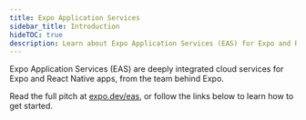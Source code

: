 ```yaml
---
title: Expo Application Services
sidebar_title: Introduction
hideTOC: true
description: Learn about Expo Application Services (EAS) for Expo and React Native apps.
---
```




Expo Application Services (EAS) are deeply integrated cloud services for Expo and React Native apps, from the team behind Expo.

Read the full pitch at [expo.dev/eas](https://expo.dev/eas), or follow the links below to learn how to get started.

<BoxLink
  title="EAS Build"
  description="Compile and sign Android/iOS apps with custom native code in the cloud."
  href="/build/introduction"
  Icon={BuildIcon}
/>

<BoxLink
  title="EAS Submit"
  description="Upload your app to the Google Play Store or Apple App Store from the cloud with one CLI command."
  href="/submit/introduction"
  Icon={EasSubmitIcon}
/>

<BoxLink
  title="EAS Update"
  description="Address small bugs and push quick fixes directly to end-users."
  href="/eas-update/introduction"
  Icon={LayersTwo02Icon}
/>

<BoxLink
  title="EAS Metadata (In Beta)"
  description="Upload all app store information required to get your app published."
  href="/eas/metadata/"
  Icon={EasMetadataIcon}
/>

<BoxLink
  title="EAS Insights (In Preview)"
  description="View analytics about a project's performance, usage, and reach."
  href="/eas-insights/introduction/"
  Icon={DataIcon}
/>
